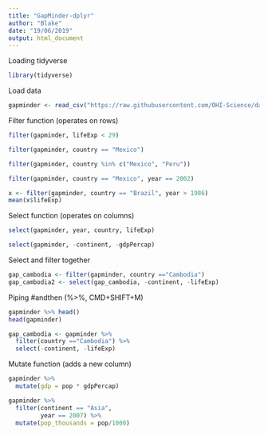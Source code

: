 ```yaml
---
title: "GapMinder-dplyr"
author: "Blake"
date: "19/06/2019"
output: html_document
---
```


Loading tidyverse

```r
library(tidyverse)
```

Load data

```r
gapminder <- read_csv("https://raw.githubusercontent.com/OHI-Science/data-science-training/master/data/gapminder.csv")
```


Filter function (operates on rows)

```r
filter(gapminder, lifeExp < 29)

filter(gapminder, country == "Mexico")

filter(gapminder, country %in% c("Mexico", "Peru"))

filter(gapminder, country == "Mexico", year == 2002)

x <- filter(gapminder, country == "Brazil", year > 1986)  
mean(x$lifeExp)  

```


Select function (operates on columns)

```r
select(gapminder, year, country, lifeExp)

select(gapminder, -continent, -gdpPercap)

```

Select and filter together

```r

gap_cambodia <- filter(gapminder, country =="Cambodia")
gap_cambodia2 <- select(gap_cambodia, -continent, -lifeExp)

```

Piping #andthen (%>%, CMD+SHIFT+M)

```r

gapminder %>% head()
head(gapminder)

gap_cambodia <- gapminder %>% 
  filter(country =="Cambodia") %>% 
  select(-continent, -lifeExp)

```

Mutate function (adds a new column)

```r

gapminder %>% 
  mutate(gdp = pop * gdpPercap)

gapminder %>%
  filter(continent == "Asia",
         year == 2007) %>%
  mutate(pop_thousands = pop/1000)

```










